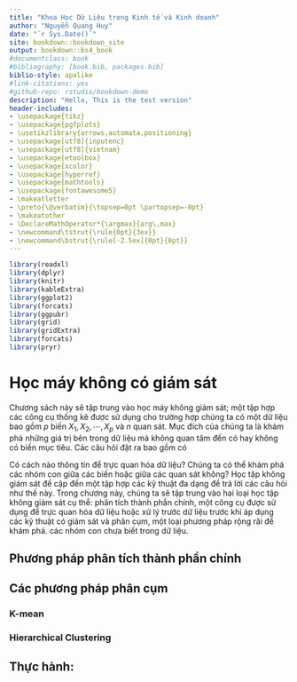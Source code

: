 ```yaml
--- 
title: "Khoa Học Dữ Liệu trong Kinh tế và Kinh doanh"
author: "Nguyễn Quang Huy"
date: "`r Sys.Date()`"
site: bookdown::bookdown_site
output: bookdown::bs4_book
#documentclass: book
#bibliography: [book.bib, packages.bib]
biblio-style: apalike
#link-citations: yes
#github-repo: rstudio/bookdown-demo
description: "Hello, This is the test version"
header-includes:
- \usepackage{tikz}
- \usepackage{pgfplots}
- \usetikzlibrary{arrows,automata,positioning}
- \usepackage[utf8]{inputenc}
- \usepackage[utf8]{vietnam}
- \usepackage{etoolbox}
- \usepackage{xcolor}
- \usepackage{hyperref}
- \usepackage{mathtools}
- \usepackage{fontawesome5}
- \makeatletter
- \preto{\@verbatim}{\topsep=0pt \partopsep=-0pt}
- \makeatother
- \DeclareMathOperator*{\argmax}{arg\,max}
- \newcommand\tstrut{\rule{0pt}{3ex}}
- \newcommand\bstrut{\rule[-2.5ex]{0pt}{0pt}}
---
```


```r
library(readxl)
library(dplyr)
library(knitr)
library(kableExtra)
library(ggplot2)
library(forcats)
library(ggpubr)
library(grid)
library(gridExtra)
library(forcats)
library(pryr)
```

# Học máy không có giám sát
Chương sách này sẽ tập trung vào học máy không giám sát; một tập hợp các công cụ thống kê được sử dụng cho trường hợp chúng ta có một dữ liệu bao gồm $p$ biến $X_1, X_2, \cdots, X_p$ và $n$ quan sát. Mục đích của chúng ta là khám phá những giá trị bên trong dữ liệu mà không quan tâm đến có hay không có biến mục tiêu. Các câu hỏi đặt ra bao gồm có

Có cách nào thông tin để trực quan hóa dữ liệu? Chúng ta có thể khám phá các nhóm con giữa các biến hoặc giữa các quan sát không? Học tập không giám sát đề cập đến một tập hợp các kỹ thuật đa dạng để trả lời các câu hỏi như thế này. Trong chương này, chúng ta sẽ tập trung vào hai loại học tập không giám sát cụ thể: phân tích thành phần chính, một công cụ được sử dụng để trực quan hóa dữ liệu hoặc xử lý trước dữ liệu trước khi áp dụng các kỹ thuật có giám sát và phân cụm, một loại phương pháp rộng rãi để khám phá. các nhóm con chưa biết trong dữ liệu.



## Phương pháp phân tích thành phần chính

## Các phương pháp phân cụm

### K-mean
### Hierarchical Clustering


## Thực hành: 








<!-- # REFERENCE -->

<!-- ### Source from thesis -->

<!-- **1.** Chen, Chun-houh, Wolfgang Karl Härdle, and Antony Unwin, eds (2007). *Handbook of data visualization.* \ -->
<!-- **2.** Aparicio, Manuela, and Carlos J. Costa. (2015). *Data visualization - Communication design quarterly review.* \ -->
<!-- **3.** Hadley Wickham. (2010). *A Layered Grammar of Graphics.* \ -->

<!-- ### Souce from website -->

<!-- **4.** [https://www.tableau.com/learn/articles/data-visualization](https://www.tableau.com/learn/articles/data-visualization) \ -->
<!-- **5.** [https://www.r-graph-gallery.com/ggplot2-package.html](https://www.r-graph-gallery.com/ggplot2-package.html) \ -->
<!-- **6.** [http://r-statistics.co/ggplot2-Tutorial-With-R.html](http://r-statistics.co/ggplot2-Tutorial-With-R.html) \ -->
<!-- **7.** [https://www.maths.usyd.edu.au/u/UG/SM/STAT3022/r/current/Misc/data-visualization-2.1.pdf](https://www.maths.usyd.edu.au/u/UG/SM/STAT3022/r/current/Misc/data-visualization-2.1.pdf) \ -->
<!-- **8.** [https://www.kaggle.com/](https://www.kaggle.com/) \ -->
